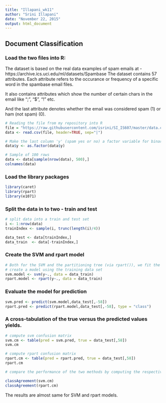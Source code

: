 ```yaml
---
title: "Illapani_wk11"
author: "Srini Illapani"
date: "November 22, 2015"
output: html_document
---
```


## Document Classification



### Load the two files into R:

The dataset is based on the real data examples of spam emails at - https://archive.ics.uci.edu/ml/datasets/Spambase
The dataset contains 57 attributes. Each attribute refers to the occurance or frequency of a specific word in the
spambase email files.  

It also contains attributes which show the number of certain chars in the email like ";", "$", "!" etc.  

And the last attribute denotes whether the email was considered spam (1) or ham (not spam) (0).  


```r
# Reading the file from my repository into R
file = "https://raw.githubusercontent.com/isrini/SI_IS607/master/data.csv"
data <- read.csv(file, header=TRUE, sep="|")
```



```r
# Make the last column 'y' (spam yes or no) a factor variable for binary classification
data$y <- as.factor(data$y)

# Sample of 100 rows
data <- data[sample(nrow(data), 500),]
colnames(data)

```


### Load the library packages

```r
library(caret)
library(rpart)
library(e1071)
```



### Split the data in to two - train and test

```r
# split data into a train and test set
i <- 1:nrow(data)
trainIndex <- sample(i, trunc(length(i)/4))

data_test <- data[trainIndex,]
data_train  <- data[-trainIndex,]
```



### Create the SVM and rpart model

```r
# Both for the SVM and the partitioning tree (via rpart()), we fit the model and try to predict the test set values:
# create a model using the training data set
svm.model <- svm(y~., data = data_train)
rpart.model <- rpart(y~., data = data_train)

```


### Evaluate the model for prediction 

```r

svm.pred <- predict(svm.model,data_test[,-58])
rpart.pred <- predict(rpart.model,data_test[,-58], type = "class")


```

### A cross-tabulation of the true versus the predicted values yields.

```r
# compute svm confusion matrix
svm.cm <- table(pred = svm.pred, true = data_test[,58])
svm.cm

# compute rpart confusion matrix
rpart.cm <- table(pred = rpart.pred, true = data_test[,58])
rpart.cm

# compare the performance of the two methods by computing the respective accuracy rates and the kappa indices

classAgreement(svm.cm)
classAgreement(rpart.cm)

```

The results are almost same for SVM and rpart models.






